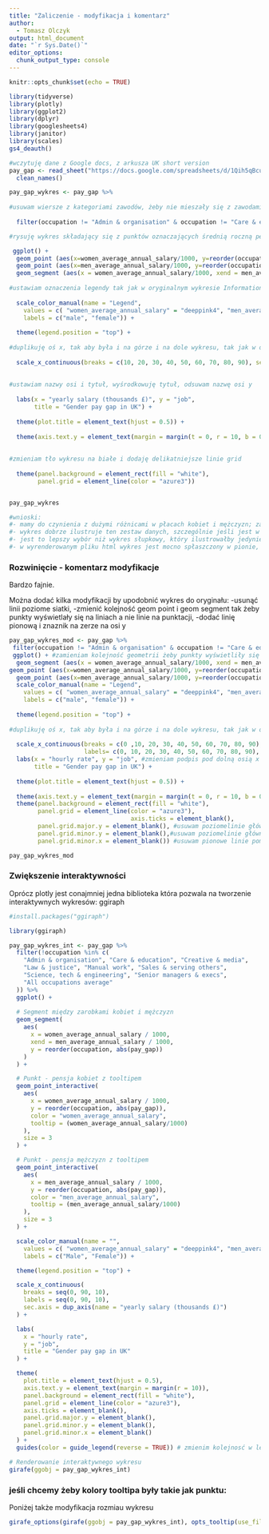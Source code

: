 ```yaml
---
title: "Zaliczenie - modyfikacja i komentarz"
author: 
  - Tomasz Olczyk
output: html_document
date: "`r Sys.Date()`"
editor_options: 
  chunk_output_type: console
---
```


```r
knitr::opts_chunk$set(echo = TRUE)
```

```r
library(tidyverse)
library(plotly)
library(ggplot2)
library(dplyr)
library(googlesheets4)
library(janitor)
library(scales)
gs4_deauth()
```

```r
#wczytuję dane z Google docs, z arkusza UK short version
pay_gap <- read_sheet("https://docs.google.com/spreadsheets/d/1Qih5qBcuTntLbx7G7BzunRSOgGD0b_zc07sTzqiKGn4/edit?gid=1170221181#gid=1170221181", sheet='UK short version')  %>%
  clean_names()
```



```r

pay_gap_wykres <- pay_gap %>%
  
#usuwam wiersze z kategoriami zawodów, żeby nie mieszały się z zawodami przy sortowaniu po wartości pay_gap
  
  filter(occupation != "Admin & organisation" & occupation != "Care & education" & occupation != "Creative & media" & occupation != "Law & justice" & occupation != "Manual work" & occupation != "Sales & serving others" & occupation != "Science, tech & engineering" & occupation != "Senior managers & execs" & occupation != "All occupations average") %>%

#rysuję wykres składający się z punktów oznaczających średnią roczną pensję w tysiącach w poszczególnych zawodach dla kobiet i mężczyzn, dodaję funkcję geom_segment, aby połączyć je liniami; sortuję po wartości pay_gap - używam wartości absolutnej pay_gap, bo bywa ona ujemna, kiedy to kobiety zarabiają więcej

 ggplot() +
  geom_point (aes(x=women_average_annual_salary/1000, y=reorder(occupation,abs(pay_gap)), color="women_average_annual_salary")) +
  geom_point (aes(x=men_average_annual_salary/1000, y=reorder(occupation,abs(pay_gap)), color="men_average_annual_salary")) +
  geom_segment (aes(x = women_average_annual_salary/1000, xend = men_average_annual_salary/1000, y=reorder(occupation,abs(pay_gap)))) +
 
#ustawiam oznaczenia legendy tak jak w oryginalnym wykresie Information is beautiful i umieszczam legendę nad wykresem 
   
  scale_color_manual(name = "Legend",
    values = c( "women_average_annual_salary" = "deeppink4", "men_average_annual_salary" = "darkolivegreen2"),
    labels = c("male", "female")) +
  
  theme(legend.position = "top") +
  
#duplikuję oś x, tak aby była i na górze i na dole wykresu, tak jak w oryginale i ustawiam jej oznaczenia
  
  scale_x_continuous(breaks = c(10, 20, 30, 40, 50, 60, 70, 80, 90), sec.axis = dup_axis()) +
  
  
#ustawiam nazwy osi i tytuł, wyśrodkowuję tytuł, odsuwam nazwę osi y
  
  labs(x = "yearly salary (thousands £)", y = "job",
       title = "Gender pay gap in UK") +
  
  theme(plot.title = element_text(hjust = 0.5)) +
  
  theme(axis.text.y = element_text(margin = margin(t = 0, r = 10, b = 0, l = 0))) +
  
  
#zmieniam tło wykresu na białe i dodaję delikatniejsze linie grid
  
  theme(panel.background = element_rect(fill = "white"),
        panel.grid = element_line(color = "azure3"))


pay_gap_wykres

#wnioski:
#- mamy do czynienia z dużymi różnicami w płacach kobiet i mężczyzn; zawody, w których różnica jest niewielka lub na korzyść kobiet są w zdecydowanej mniejszości
#- wykres dobrze ilustruje ten zestaw danych, szczególnie jeśli jest w wersji interaktywnej i umożliwia sortowanie zarówno po pensjach, po pay gap, po kategoriach zawodów;  niestety napotkałam problemy przy konwersji na ggplotly (problem z definicją yend?) i pozostałam przy wykresie statycznym
#- jest to lepszy wybór niż wykres słupkowy, który ilustrowałby jedynie pay gap, bez średnich zarobków obu płci
#- w wyrenderowanym pliku html wykres jest mocno spłaszczony w pionie, nie udało mi się tego poprawić; jednak w RStudio i wygenerowanym PDF wykres wygląda dobrze
```


### Rozwinięcie - komentarz modyfikacje

Bardzo fajnie.

Można dodać kilka modyfikacji by upodobnić wykres do oryginału: 
-usunąć linii poziome siatki, 
-zmienić kolejność geom point i geom segment tak żeby punkty wyświetlały się na liniach a nie linie na punktacji,
-dodać linię pionową i znaznik na zerze na osi y


```r
pay_gap_wykres_mod <- pay_gap %>%
 filter(occupation != "Admin & organisation" & occupation != "Care & education" & occupation != "Creative & media" & occupation != "Law & justice" & occupation != "Manual work" & occupation != "Sales & serving others" & occupation != "Science, tech & engineering" & occupation != "Senior managers & execs" & occupation != "All occupations average") %>%
 ggplot() + #zamieniam kolejność geometrii żeby punkty wyświetliły się na segmencie
  geom_segment (aes(x = women_average_annual_salary/1000, xend = men_average_annual_salary/1000, y=reorder(occupation,abs(pay_gap)))) +
geom_point (aes(x=women_average_annual_salary/1000, y=reorder(occupation,abs(pay_gap)), color="women_average_annual_salary")) +
  geom_point (aes(x=men_average_annual_salary/1000, y=reorder(occupation,abs(pay_gap)), color="men_average_annual_salary")) +
  scale_color_manual(name = "Legend",
    values = c( "women_average_annual_salary" = "deeppink4", "men_average_annual_salary" = "darkolivegreen2"),
    labels = c("male", "female")) +
  
  theme(legend.position = "top") +
  
#duplikuję oś x, tak aby była i na górze i na dole wykresu, tak jak w oryginale i ustawiam jej oznaczenia
  
  scale_x_continuous(breaks = c(0 ,10, 20, 30, 40, 50, 60, 70, 80, 90),
                     labels= c(0, 10, 20, 30, 40, 50, 60, 70, 80, 90),  sec.axis = dup_axis(name = "yearly salary (thousands £)")) + #zmieniam podpis pod górną osią x
  labs(x = "hourly rate", y = "job", #zmieniam podpis pod dolną osią x
       title = "Gender pay gap in UK") +
  
  theme(plot.title = element_text(hjust = 0.5)) +
  
  theme(axis.text.y = element_text(margin = margin(t = 0, r = 10, b = 0, l = 0))) +
  theme(panel.background = element_rect(fill = "white"),
        panel.grid = element_line(color = "azure3"),
                                  axis.ticks = element_blank(),
        panel.grid.major.y = element_blank(), #usuwam poziomelinie główne siatki
        panel.grid.minor.y = element_blank(),#usuwam poziomelinie główne siatki
        panel.grid.minor.x = element_blank()) #usuwam pionowe linie pomocnicze siatki


```



```r

pay_gap_wykres_mod 
```


### Zwiększenie interaktywności

Oprócz plotly jest conajmniej jedna biblioteka która pozwala na tworzenie interaktywnych wykresów: ggiraph

```r
#install.packages("ggiraph")
```


```r
library(ggiraph)

```

```r

pay_gap_wykres_int <- pay_gap %>%
  filter(!occupation %in% c(
    "Admin & organisation", "Care & education", "Creative & media",
    "Law & justice", "Manual work", "Sales & serving others",
    "Science, tech & engineering", "Senior managers & execs",
    "All occupations average"
  )) %>%
  ggplot() +
  
  # Segment między zarobkami kobiet i mężczyzn
  geom_segment(
    aes(
      x = women_average_annual_salary / 1000,
      xend = men_average_annual_salary / 1000,
      y = reorder(occupation, abs(pay_gap))
    )
  ) +

  # Punkt - pensja kobiet z tooltipem
  geom_point_interactive(
    aes(
      x = women_average_annual_salary / 1000,
      y = reorder(occupation, abs(pay_gap)),
      color = "women_average_annual_salary",
      tooltip = (women_average_annual_salary/1000)
    ),
    size = 3
  ) +

  # Punkt - pensja mężczyzn z tooltipem
  geom_point_interactive(
    aes(
      x = men_average_annual_salary / 1000,
      y = reorder(occupation, abs(pay_gap)),
      color = "men_average_annual_salary",
      tooltip = (men_average_annual_salary/1000)
    ),
    size = 3
  ) +

  scale_color_manual(name = "",
    values = c( "women_average_annual_salary" = "deeppink4", "men_average_annual_salary" = "darkolivegreen2"),
    labels = c("Male", "Female")) +

  theme(legend.position = "top") +

  scale_x_continuous(
    breaks = seq(0, 90, 10),
    labels = seq(0, 90, 10),
    sec.axis = dup_axis(name = "yearly salary (thousands £)")
  ) +

  labs(
    x = "hourly rate",
    y = "job",
    title = "Gender pay gap in UK"
  ) +

  theme(
    plot.title = element_text(hjust = 0.5),
    axis.text.y = element_text(margin = margin(r = 10)),
    panel.background = element_rect(fill = "white"),
    panel.grid = element_line(color = "azure3"),
    axis.ticks = element_blank(),
    panel.grid.major.y = element_blank(),
    panel.grid.minor.y = element_blank(),
    panel.grid.minor.x = element_blank()
  ) +
  guides(color = guide_legend(reverse = TRUE)) # zmienim kolejnosć w legendzie tak by najpier było Female jak w oryginale

# Renderowanie interaktywnego wykresu
girafe(ggobj = pay_gap_wykres_int)
```

### jeśli chcemy żeby kolory tooltipa były takie jak punktu:

Poniżej także modyfikacja rozmiau wykresu
```r
girafe_options(girafe(ggobj = pay_gap_wykres_int), opts_tooltip(use_fill = TRUE))
```

